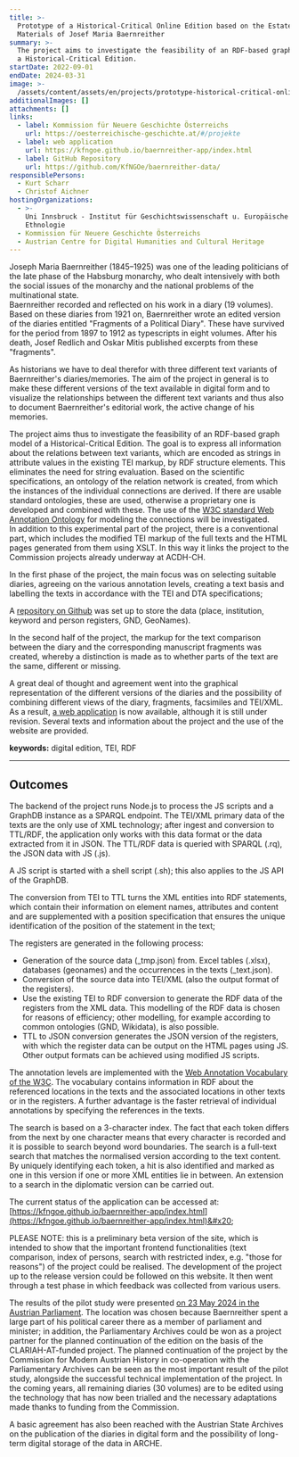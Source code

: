 ```yaml
---
title: >-
  Prototype of a Historical-Critical Online Edition based on the Estate
  Materials of Josef Maria Baernreither
summary: >-
  The project aims to investigate the feasibility of an RDF-based graph model of
  a Historical-Critical Edition.
startDate: 2022-09-01
endDate: 2024-03-31
image: >-
  /assets/content/assets/en/projects/prototype-historical-critical-online-edition-based-estate-materials-josef-maria-baernreither/image.png
additionalImages: []
attachments: []
links:
  - label: Kommission für Neuere Geschichte Österreichs
    url: https://oesterreichische-geschichte.at/#/projekte
  - label: web application
    url: https://kfngoe.github.io/baernreither-app/index.html
  - label: GitHub Repository
    url: https://github.com/KfNGOe/baernreither-data/
responsiblePersons:
  - Kurt Scharr
  - Christof Aichner
hostingOrganizations:
  - >-
    Uni Innsbruck - Institut für Geschichtswissenschaft u. Europäische
    Ethnologie
  - Kommission für Neuere Geschichte Österreichs
  - Austrian Centre for Digital Humanities and Cultural Heritage
---
```

Joseph Maria Baernreither (1845–1925) was one of the leading politicians of the late phase of the Habsburg monarchy, who dealt intensively with both the social issues of the monarchy and the national problems of the multinational state.\
Baernreither recorded and reflected on his work in a diary (19 volumes). Based on these diaries from 1921 on, Baernreither wrote an edited version of the diaries entitled "Fragments of a Political Diary". These have survived for the period from 1897 to 1912 as typescripts in eight volumes. After his death, Josef Redlich and Oskar Mitis published excerpts from these "fragments".

As historians we have to deal therefor with three different text variants of Baernreither's diaries/memories. The aim of the project in general is to make these different versions of the text available in digital form and to visualize the relationships between the different text variants and thus also to document Baernreither's editorial work, the active change of his memories.

The project aims thus to investigate the feasibility of an RDF-based graph model of a Historical-Critical Edition. The goal is to express all information about the relations between text variants, which are encoded as strings in attribute values in the existing TEI markup, by RDF structure elements. This eliminates the need for string evaluation. Based on the scientific specifications, an ontology of the relation network is created, from which the instances of the individual connections are derived. If there are usable standard ontologies, these are used, otherwise a proprietary one is developed and combined with these. The use of the [W3C standard Web Annotation Ontology](https://www.w3.org/TR/annotation-vocab/) for modeling the connections will be investigated.\
In addition to this experimental part of the project, there is a conventional part, which includes the modified TEI markup of the full texts and the HTML pages generated from them using XSLT. In this way it links the project to the Commission projects already underway at ACDH-CH.

In the first phase of the project, the main focus was on selecting suitable diaries, agreeing on the various annotation levels, creating a text basis and labelling the texts in accordance with the TEI and DTA specifications;

A [repository on Github](https://github.com/KfNGOe/baernreither-data/) was set up to store the data (place, institution, keyword and person registers, GND, GeoNames).

In the second half of the project, the markup for the text comparison between the diary and the corresponding manuscript fragments was created, whereby a distinction is made as to whether parts of the text are the same, different or missing.

A great deal of thought and agreement went into the graphical representation of the different versions of the diaries and the possibility of combining different views of the diary, fragments, facsimiles and TEI/XML. As a result, [a web application](https://kfngoe.github.io/baernreither-app/index.html) is now available, although it is still under revision. Several texts and information about the project and the use of the website are provided.



**keywords:** digital edition, TEI, RDF

---

## **Outcomes**

The backend of the project runs Node.js to process the JS scripts and a GraphDB instance as a SPARQL endpoint. The TEI/XML primary data of the texts are the only use of XML technology; after ingest and conversion to TTL/RDF, the application only works with this data format or the data extracted from it in JSON. The TTL/RDF data is queried with SPARQL (.rq), the JSON data with JS (.js).

A JS script is started with a shell script (.sh); this also applies to the JS API of the GraphDB.

The conversion from TEI to TTL turns the XML entities into RDF statements, which contain their information on element names, attributes and content and are supplemented with a position specification that ensures the unique identification of the position of the statement in the text;

The registers are generated in the following process:

* Generation of the source data (\_tmp.json) from. Excel tables (.xlsx), databases (geonames) and the occurrences in the texts (\_text.json).
* Conversion of the source data into TEI/XML (also the output format of the registers).
* Use the existing TEI to RDF conversion to generate the RDF data of the registers from the XML data. This modelling of the RDF data is chosen for reasons of efficiency; other modelling, for example according to common ontologies (GND, Wikidata), is also possible.
* TTL to JSON conversion generates the JSON version of the registers, with which the register data can be output on the HTML pages using JS. Other output formats can be achieved using modified JS scripts.

The annotation levels are implemented with the [Web Annotation Vocabulary of the W3C](https://www.w3.org/TR/2017/REC-annotation-vocab-20170223/). The vocabulary contains information in RDF about the referenced locations in the texts and the associated locations in other texts or in the registers. A further advantage is the faster retrieval of individual annotations by specifying the references in the texts.

The search is based on a 3-character index. The fact that each token differs from the next by one character means that every character is recorded and it is possible to search beyond word boundaries. The search is a full-text search that matches the normalised version according to the text content. By uniquely identifying each token, a hit is also identified and marked as one in this version if one or more XML entities lie in between. An extension to a search in the diplomatic version can be carried out.

The current status of the application can be accessed at: [https://kfngoe.github.io/baernreither-app/index.html](https://kfngoe.github.io/baernreither-app/index.html)&#x20;

PLEASE NOTE: this is a preliminary beta version of the site, which is intended to show that the important frontend functionalities (text comparison, index of persons, search with restricted index, e.g. "those for reasons") of the project could be realised. The development of the project up to the release version could be followed on this website. It then went through a test phase in which feedback was collected from various users.

The results of the pilot study were presented [on 23 May 2024 in the Austrian Parliament](https://clariah.at/de/events/projectpresentation-digital-edition-baernreither/). The location was chosen because Baernreither spent a large part of his political career there as a member of parliament and minister; in addition, the Parliamentary Archives could be won as a project partner for the planned continuation of the edition on the basis of the CLARIAH-AT-funded project. The planned continuation of the project by the Commission for Modern Austrian History in co-operation with the Parliamentary Archives can be seen as the most important result of the pilot study, alongside the successful technical implementation of the project. In the coming years, all remaining diaries (30 volumes) are to be edited using the technology that has now been trialled and the necessary adaptations made thanks to funding from the Commission.

A basic agreement has also been reached with the Austrian State Archives on the publication of the diaries in digital form and the possibility of long-term digital storage of the data in ARCHE.

